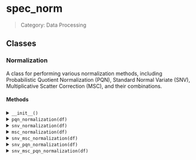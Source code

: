 # spec_norm

> Category: Data Processing

## Classes

### Normalization 

A class for performing various normalization methods, including
Probabilistic Quotient Normalization (PQN), Standard Normal Variate
(SNV), Multiplicative Scatter Correction (MSC), and their combinations.

#### Methods

<details>
<summary><code>__init__()</code></summary>

Initializes the Normalization class.

</details>

<details>
<summary><code>pqn_normalization(df)</code></summary>

Perform Probabilistic Quotient Normalization (PQN) on a dataframe.

</details>

<details>
<summary><code>snv_normalization(df)</code></summary>

Apply Standard Normal Variate (SNV) normalization to a dataframe.

</details>

<details>
<summary><code>msc_normalization(df)</code></summary>

Apply Multiplicative Scatter Correction (MSC) normalization to a dataframe.

</details>

<details>
<summary><code>snv_msc_normalization(df)</code></summary>

Apply SNV followed by MSC normalization to a dataframe.

</details>

<details>
<summary><code>snv_pqn_normalization(df)</code></summary>

Apply SNV followed by PQN normalization to a dataframe.

</details>

<details>
<summary><code>snv_msc_pqn_normalization(df)</code></summary>

Apply SNV followed by MSC and then PQN normalization to a dataframe.

</details>
